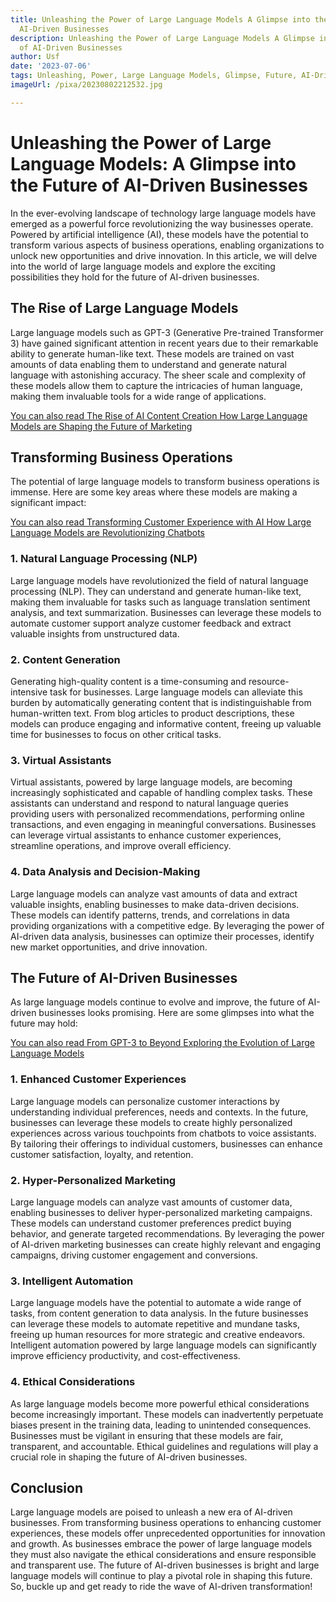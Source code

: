 ```yaml
---
title: Unleashing the Power of Large Language Models A Glimpse into the Future of
  AI-Driven Businesses
description: Unleashing the Power of Large Language Models A Glimpse into the Future
  of AI-Driven Businesses
author: Usf
date: '2023-07-06'
tags: Unleashing, Power, Large Language Models, Glimpse, Future, AI-Driven Businesses
imageUrl: /pixa/20230802212532.jpg

---
```

# Unleashing the Power of Large Language  Models: A Glimpse into the Future of AI-Driven Businesses

In the ever-evolving landscape of technology large language models have emerged  as a powerful force revolutionizing the way businesses operate. Powered by artificial intelligence (AI), these models  have the potential to transform various aspects  of business operations, enabling organizations to unlock new opportunities and drive innovation.  In this article, we  will delve into the world of large language models  and explore the exciting possibilities they hold for the future of AI-driven  businesses.

## The Rise of Large Language Models

Large language models such as  GPT-3 (Generative Pre-trained Transformer 3) have gained significant attention  in recent years due to their remarkable ability to generate human-like text. These models are trained on vast amounts of data enabling them  to understand and generate  natural language with astonishing accuracy. The sheer scale and complexity of these models allow them to capture the intricacies of human  language, making them invaluable tools for a wide range of applications.

[You can also read The Rise of AI Content Creation  How Large Language Models are Shaping the Future of Marketing](The%20Rise%20of%20AI%20Content%20Creation%20How%20Large%20Language%20Models%20are%20Shaping%20the%20Future%20of%20Marketing)


## Transforming Business Operations

The potential of large language models  to transform business operations is immense. Here are some key areas where  these models  are  making a  significant impact:

[You can also read Transforming Customer Experience  with AI How  Large Language Models are Revolutionizing Chatbots](Transforming%20Customer%20Experience%20with%20AI%20How%20Large%20Language%20Models%20are%20Revolutionizing%20Chatbots)


### 1. Natural Language Processing  (NLP)

Large language models have revolutionized the field of natural language processing (NLP). They can understand and  generate human-like text, making them invaluable for tasks such as  language translation sentiment analysis, and text summarization. Businesses can leverage these models to automate customer support analyze customer feedback and extract valuable insights from unstructured data.

### 2. Content Generation

Generating high-quality content is a time-consuming and resource-intensive task for businesses. Large language models can alleviate this burden by automatically generating content that is indistinguishable from human-written text. From blog articles to product descriptions, these  models can produce  engaging  and informative  content, freeing up valuable time for businesses to focus on other critical tasks.

### 3.  Virtual Assistants

Virtual assistants, powered by  large language models, are becoming increasingly  sophisticated and  capable of  handling complex tasks. These assistants can understand  and respond to natural language queries providing users with personalized recommendations,  performing online transactions, and even engaging in meaningful conversations. Businesses can leverage virtual assistants to enhance customer experiences, streamline  operations, and improve overall efficiency.

### 4. Data Analysis and Decision-Making

Large language models can analyze vast amounts of data and  extract valuable insights, enabling businesses to make data-driven decisions. These  models  can identify patterns, trends, and correlations in  data providing organizations with a competitive edge. By leveraging  the power of AI-driven data analysis, businesses can  optimize their processes,  identify new market  opportunities, and  drive innovation.

## The Future of AI-Driven Businesses

As large  language models continue to evolve and improve, the future of AI-driven businesses looks promising. Here are some glimpses into what the  future may hold:

[You can  also read From GPT-3 to Beyond Exploring  the Evolution of Large Language Models](From%20GPT-3%20to%20Beyond%20Exploring%20the%20Evolution%20of%20Large%20Language%20Models)


###  1. Enhanced  Customer Experiences

Large language models  can personalize customer interactions by understanding individual preferences, needs and contexts. In the future, businesses can leverage these models to create highly personalized experiences across various touchpoints from chatbots to voice assistants. By tailoring  their offerings to individual customers, businesses can enhance customer satisfaction,  loyalty, and retention.

###  2. Hyper-Personalized Marketing

Large language  models can  analyze vast amounts of  customer  data, enabling businesses to deliver  hyper-personalized marketing campaigns.  These models can understand customer preferences predict buying behavior, and generate targeted recommendations. By leveraging the power of AI-driven marketing businesses can create highly relevant  and engaging campaigns, driving customer engagement and conversions.

###  3. Intelligent Automation

Large language models have  the potential to automate a wide range of  tasks, from content generation to  data  analysis. In the future businesses can leverage these models to automate repetitive and mundane tasks, freeing up human resources for more strategic and creative endeavors. Intelligent automation powered by large language models can significantly improve efficiency productivity, and cost-effectiveness.

### 4. Ethical Considerations

As large language models become more powerful ethical considerations become increasingly important. These models can inadvertently  perpetuate biases present in the  training data, leading to unintended consequences. Businesses must be vigilant in  ensuring that these models are fair, transparent, and accountable. Ethical guidelines and regulations will  play  a crucial role  in shaping  the future of AI-driven businesses.

## Conclusion

Large language  models are poised to unleash a new  era  of AI-driven businesses. From transforming business operations to enhancing customer experiences, these models offer unprecedented opportunities for innovation and growth. As businesses embrace the power  of large language models they must also navigate the ethical considerations and ensure responsible and transparent use. The future of AI-driven businesses is bright and large language models will continue to play a pivotal  role in  shaping this future. So, buckle up and get ready to ride the wave of AI-driven transformation!